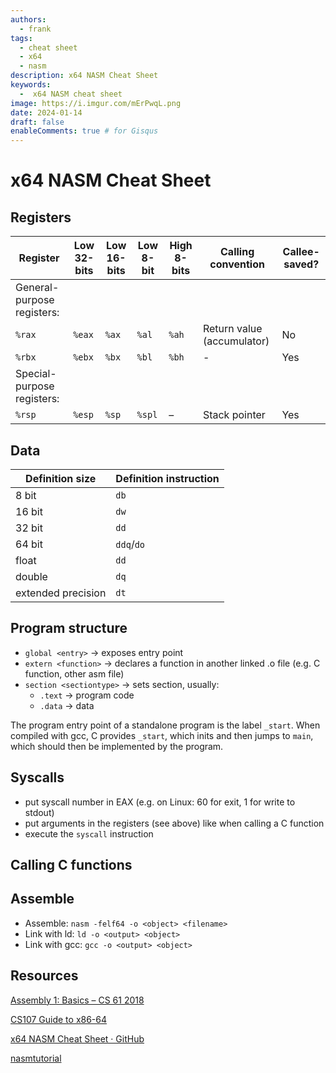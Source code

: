 ```yaml
---
authors:
  - frank
tags:
  - cheat sheet 
  - x64 
  - nasm
description: x64 NASM Cheat Sheet
keywords:
  -  x64 NASM cheat sheet
image: https://i.imgur.com/mErPwqL.png
date: 2024-01-14
draft: false
enableComments: true # for Gisqus
---
```


# x64 NASM Cheat Sheet

## Registers

| Register                   | Low 32-bits | Low 16-bits | Low 8-bit | High 8-bits | Calling convention         | Callee-saved? |
|----------------------------|-------------|-------------|-----------|-------------|----------------------------|---------------|
| General-purpose registers: |
| `%rax`                     | `%eax`      | `%ax`       | `%al`     | `%ah`       | Return value (accumulator) | No            |
| `%rbx`                     | `%ebx`      | `%bx`       | `%bl`     | `%bh`       | -                          | Yes           |
| Special-purpose registers: |
| `%rsp`                     | `%esp`      | `%sp`       | `%spl`    | –           | Stack pointer              | Yes           |

## Data

| Definition size    | Definition instruction |
|--------------------|------------------------|
| 8 bit              | `db`                   |
| 16 bit             | `dw`                   |
| 32 bit             | `dd`                   |
| 64 bit             | `ddq`/`do`             |
| float              | `dd`                   |
| double             | `dq`                   |
| extended precision | `dt`                   |

<!--truncate-->
## Program structure

- `global <entry>` -> exposes entry point
- `extern <function>` -> declares a function in another linked .o file (e.g. C
  function, other asm file)
- `section <sectiontype>` -> sets section, usually:
  - `.text` -> program code
  - `.data` -> data

The program entry point of a standalone program is the label `_start`.  When
compiled with gcc, C provides `_start`, which inits and then jumps to `main`,
which should then be implemented by the program.

## Syscalls

- put syscall number in EAX (e.g. on Linux: 60 for exit, 1 for write to stdout)
- put arguments in the registers (see above) like when calling a C function
- execute the `syscall` instruction

## Calling C functions

## Assemble

- Assemble: `nasm -felf64 -o <object> <filename>`
- Link with ld: `ld -o <output> <object>`
- Link with gcc: `gcc -o <output> <object>`


## Resources

[Assembly 1: Basics – CS 61 2018](https://cs61.seas.harvard.edu/site/2018/Asm1/)

[CS107 Guide to x86-64](https://web.stanford.edu/class/cs107/guide/x86-64.html)

[x64 NASM Cheat Sheet · GitHub](https://gist.github.com/justinian/385c70347db8aca7ba93e87db90fc9a6)

[nasmtutorial](https://cs.lmu.edu/~ray/notes/nasmtutorial/)